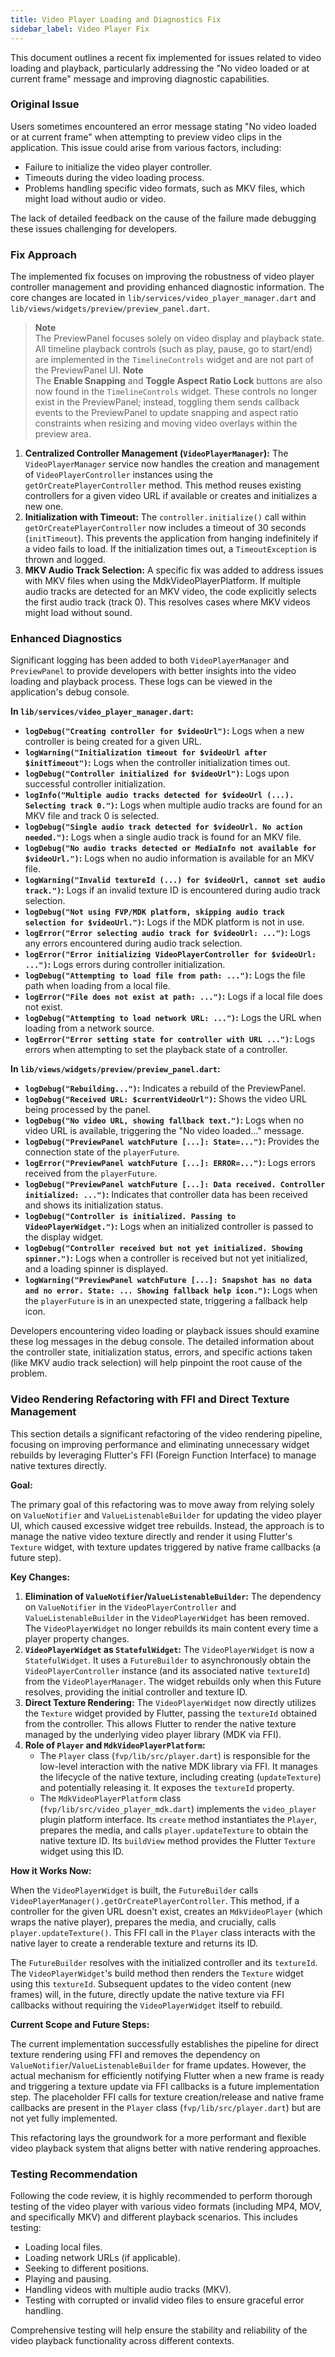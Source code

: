 ```yaml
---
title: Video Player Loading and Diagnostics Fix
sidebar_label: Video Player Fix
---
```


This document outlines a recent fix implemented for issues related to video loading and playback, particularly addressing the "No video loaded or at current frame" message and improving diagnostic capabilities.

### Original Issue

Users sometimes encountered an error message stating "No video loaded or at current frame" when attempting to preview video clips in the application. This issue could arise from various factors, including:

*   Failure to initialize the video player controller.
*   Timeouts during the video loading process.
*   Problems handling specific video formats, such as MKV files, which might load without audio or video.

The lack of detailed feedback on the cause of the failure made debugging these issues challenging for developers.

### Fix Approach

The implemented fix focuses on improving the robustness of video player controller management and providing enhanced diagnostic information. The core changes are located in `lib/services/video_player_manager.dart` and `lib/views/widgets/preview/preview_panel.dart`.
> **Note**  
> The PreviewPanel focuses solely on video display and playback state. All timeline playback controls (such as play, pause, go to start/end) are implemented in the `TimelineControls` widget and are not part of the PreviewPanel UI.
> **Note**  
> The **Enable Snapping** and **Toggle Aspect Ratio Lock** buttons are also now found in the `TimelineControls` widget. These controls no longer exist in the PreviewPanel; instead, toggling them sends callback events to the PreviewPanel to update snapping and aspect ratio constraints when resizing and moving video overlays within the preview area.

1.  **Centralized Controller Management (`VideoPlayerManager`):** The `VideoPlayerManager` service now handles the creation and management of `VideoPlayerController` instances using the `getOrCreatePlayerController` method. This method reuses existing controllers for a given video URL if available or creates and initializes a new one.
2.  **Initialization with Timeout:** The `controller.initialize()` call within `getOrCreatePlayerController` now includes a timeout of 30 seconds (`initTimeout`). This prevents the application from hanging indefinitely if a video fails to load. If the initialization times out, a `TimeoutException` is thrown and logged.
3.  **MKV Audio Track Selection:** A specific fix was added to address issues with MKV files when using the MdkVideoPlayerPlatform. If multiple audio tracks are detected for an MKV video, the code explicitly selects the first audio track (track 0). This resolves cases where MKV videos might load without sound.

### Enhanced Diagnostics

Significant logging has been added to both `VideoPlayerManager` and `PreviewPanel` to provide developers with better insights into the video loading and playback process. These logs can be viewed in the application's debug console.

**In `lib/services/video_player_manager.dart`:**

*   **`logDebug("Creating controller for $videoUrl")`:** Logs when a new controller is being created for a given URL.
*   **`logWarning("Initialization timeout for $videoUrl after $initTimeout")`:** Logs when the controller initialization times out.
*   **`logDebug("Controller initialized for $videoUrl")`:** Logs upon successful controller initialization.
*   **`logInfo("Multiple audio tracks detected for $videoUrl (...). Selecting track 0.")`:** Logs when multiple audio tracks are found for an MKV file and track 0 is selected.
*   **`logDebug("Single audio track detected for $videoUrl. No action needed.")`:** Logs when a single audio track is found for an MKV file.
*   **`logDebug("No audio tracks detected or MediaInfo not available for $videoUrl.")`:** Logs when no audio information is available for an MKV file.
*   **`logWarning("Invalid textureId (...) for $videoUrl, cannot set audio track.")`:** Logs if an invalid texture ID is encountered during audio track selection.
*   **`logDebug("Not using FVP/MDK platform, skipping audio track selection for $videoUrl.")`:** Logs if the MDK platform is not in use.
*   **`logError("Error selecting audio track for $videoUrl: ...")`:** Logs any errors encountered during audio track selection.
*   **`logError("Error initializing VideoPlayerController for $videoUrl: ...")`:** Logs errors during controller initialization.
*   **`logDebug("Attempting to load file from path: ...")`:** Logs the file path when loading from a local file.
*   **`logError("File does not exist at path: ...")`:** Logs if a local file does not exist.
*   **`logDebug("Attempting to load network URL: ...")`:** Logs the URL when loading from a network source.
*   **`logError("Error setting state for controller with URL ...")`:** Logs errors when attempting to set the playback state of a controller.

**In `lib/views/widgets/preview/preview_panel.dart`:**

*   **`logDebug("Rebuilding...")`:** Indicates a rebuild of the PreviewPanel.
*   **`logDebug("Received URL: $currentVideoUrl")`:** Shows the video URL being processed by the panel.
*   **`logDebug("No video URL, showing fallback text.")`:** Logs when no video URL is available, triggering the "No video loaded..." message.
*   **`logDebug("PreviewPanel watchFuture [...]: State=...")`:** Provides the connection state of the `playerFuture`.
*   **`logError("PreviewPanel watchFuture [...]: ERROR=...")`:** Logs errors received from the `playerFuture`.
*   **`logDebug("PreviewPanel watchFuture [...]: Data received. Controller initialized: ...")`:** Indicates that controller data has been received and shows its initialization status.
*   **`logDebug("Controller is initialized. Passing to VideoPlayerWidget.")`:** Logs when an initialized controller is passed to the display widget.
*   **`logDebug("Controller received but not yet initialized. Showing spinner.")`:** Logs when a controller is received but not yet initialized, and a loading spinner is displayed.
*   **`logWarning("PreviewPanel watchFuture [...]: Snapshot has no data and no error. State: ... Showing fallback help icon.")`:** Logs when the `playerFuture` is in an unexpected state, triggering a fallback help icon.

Developers encountering video loading or playback issues should examine these log messages in the debug console. The detailed information about the controller state, initialization status, errors, and specific actions taken (like MKV audio track selection) will help pinpoint the root cause of the problem.

### Video Rendering Refactoring with FFI and Direct Texture Management

This section details a significant refactoring of the video rendering pipeline, focusing on improving performance and eliminating unnecessary widget rebuilds by leveraging Flutter's FFI (Foreign Function Interface) to manage native textures directly.

**Goal:**

The primary goal of this refactoring was to move away from relying solely on `ValueNotifier` and `ValueListenableBuilder` for updating the video player UI, which caused excessive widget tree rebuilds. Instead, the approach is to manage the native video texture directly and render it using Flutter's `Texture` widget, with texture updates triggered by native frame callbacks (a future step).

**Key Changes:**

1.  **Elimination of `ValueNotifier`/`ValueListenableBuilder`:** The dependency on `ValueNotifier` in the `VideoPlayerController` and `ValueListenableBuilder` in the `VideoPlayerWidget` has been removed. The `VideoPlayerWidget` no longer rebuilds its main content every time a player property changes.
2.  **`VideoPlayerWidget` as `StatefulWidget`:** The `VideoPlayerWidget` is now a `StatefulWidget`. It uses a `FutureBuilder` to asynchronously obtain the `VideoPlayerController` instance (and its associated native `textureId`) from the `VideoPlayerManager`. The widget rebuilds only when this Future resolves, providing the initial controller and texture ID.
3.  **Direct Texture Rendering:** The `VideoPlayerWidget` now directly utilizes the `Texture` widget provided by Flutter, passing the `textureId` obtained from the controller. This allows Flutter to render the native texture managed by the underlying video player library (MDK via FFI).
4.  **Role of `Player` and `MdkVideoPlayerPlatform`:**
    *   The `Player` class (`fvp/lib/src/player.dart`) is responsible for the low-level interaction with the native MDK library via FFI. It manages the lifecycle of the native texture, including creating (`updateTexture`) and potentially releasing it. It exposes the `textureId` property.
    *   The `MdkVideoPlayerPlatform` class (`fvp/lib/src/video_player_mdk.dart`) implements the `video_player` plugin platform interface. Its `create` method instantiates the `Player`, prepares the media, and calls `player.updateTexture` to obtain the native texture ID. Its `buildView` method provides the Flutter `Texture` widget using this ID.

**How it Works Now:**

When the `VideoPlayerWidget` is built, the `FutureBuilder` calls `VideoPlayerManager().getOrCreatePlayerController`. This method, if a controller for the given URL doesn't exist, creates an `MdkVideoPlayer` (which wraps the native player), prepares the media, and crucially, calls `player.updateTexture()`. This FFI call in the `Player` class interacts with the native layer to create a renderable texture and returns its ID.

The `FutureBuilder` resolves with the initialized controller and its `textureId`. The `VideoPlayerWidget`'s build method then renders the `Texture` widget using this `textureId`. Subsequent updates to the video content (new frames) will, in the future, directly update the native texture via FFI callbacks without requiring the `VideoPlayerWidget` itself to rebuild.

**Current Scope and Future Steps:**

The current implementation successfully establishes the pipeline for direct texture rendering using FFI and removes the dependency on `ValueNotifier`/`ValueListenableBuilder` for frame updates. However, the actual mechanism for efficiently notifying Flutter when a new frame is ready and triggering a texture update via FFI callbacks is a future implementation step. The placeholder FFI calls for texture creation/release and native frame callbacks are present in the `Player` class (`fvp/lib/src/player.dart`) but are not yet fully implemented.

This refactoring lays the groundwork for a more performant and flexible video playback system that aligns better with native rendering approaches.

### Testing Recommendation

Following the code review, it is highly recommended to perform thorough testing of the video player with various video formats (including MP4, MOV, and specifically MKV) and different playback scenarios. This includes testing:

*   Loading local files.
*   Loading network URLs (if applicable).
*   Seeking to different positions.
*   Playing and pausing.
*   Handling videos with multiple audio tracks (MKV).
*   Testing with corrupted or invalid video files to ensure graceful error handling.

Comprehensive testing will help ensure the stability and reliability of the video playback functionality across different contexts.